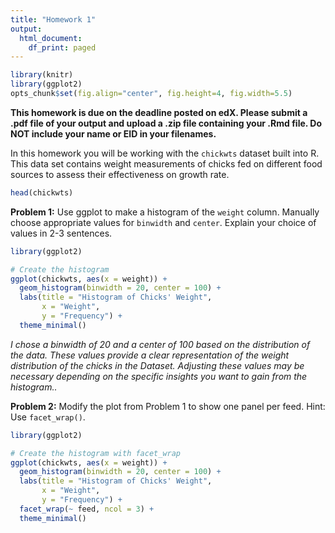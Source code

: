 ---
title: "Homework 1"
output:
  html_document:
    df_print: paged
---

```{r global_options, include=FALSE}
library(knitr)
library(ggplot2)
opts_chunk$set(fig.align="center", fig.height=4, fig.width=5.5)
```

**This homework is due on the deadline posted on edX. Please submit a .pdf file of your output and upload a .zip file containing your .Rmd file. Do NOT include your name or EID in your filenames.**

In this homework you will be working with the `chickwts` dataset built into R. This data set contains weight measurements of chicks fed on different food sources to assess their effectiveness on growth rate.

```{r}
head(chickwts)
```

**Problem 1:** Use ggplot to make a histogram of the `weight` column. Manually choose appropriate values for `binwidth` and `center`. Explain your choice of values in 2-3 sentences.

```{r}
library(ggplot2)

# Create the histogram
ggplot(chickwts, aes(x = weight)) +
  geom_histogram(binwidth = 20, center = 100) +
  labs(title = "Histogram of Chicks' Weight",
       x = "Weight",
       y = "Frequency") +
  theme_minimal()

```

*I chose a binwidth of 20 and a center of 100 based on the distribution of the data. These values provide a clear representation of the weight distribution of the chicks in the Dataset. Adjusting these values may be necessary depending on the specific insights you want to gain from the histogram..*


**Problem 2:** Modify the plot from Problem 1 to show one panel per feed. Hint: Use `facet_wrap()`.

```{r}
library(ggplot2)

# Create the histogram with facet_wrap
ggplot(chickwts, aes(x = weight)) +
  geom_histogram(binwidth = 20, center = 100) +
  labs(title = "Histogram of Chicks' Weight",
       x = "Weight",
       y = "Frequency") +
  facet_wrap(~ feed, ncol = 3) +
  theme_minimal()

```

